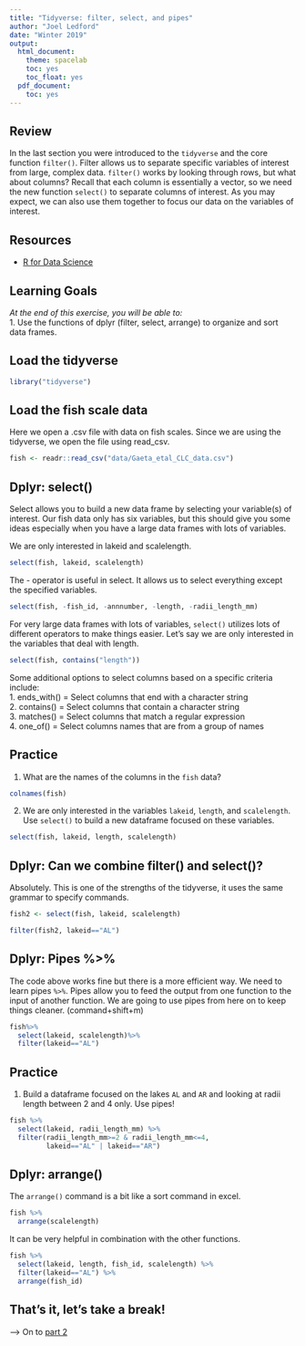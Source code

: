 ```yaml
---
title: "Tidyverse: filter, select, and pipes"
author: "Joel Ledford"
date: "Winter 2019"
output:
  html_document:
    theme: spacelab
    toc: yes
    toc_float: yes
  pdf_document:
    toc: yes
---
```


## Review
In the last section you were introduced to the `tidyverse` and the core function `filter()`. Filter allows us to separate specific variables of interest from large, complex data. `filter()` works by looking through rows, but what about columns? Recall that each column is essentially a vector, so we need the new function `select()` to separate columns of interest. As you may expect, we can also use them together to focus our data on the variables of interest.

## Resources
- [R for Data Science](https://r4ds.had.co.nz/)

## Learning Goals
*At the end of this exercise, you will be able to:*    
1. Use the functions of dplyr (filter, select, arrange) to organize and sort data frames. 

## Load the tidyverse
```r
library("tidyverse")
```

## Load the fish scale data
Here we open a .csv file with data on fish scales. Since we are using the tidyverse, we open the file using read_csv. 
```r
fish <- readr::read_csv("data/Gaeta_etal_CLC_data.csv")
```

## Dplyr: select()
Select allows you to build a new data frame by selecting your variable(s) of interest. Our fish data only has six variables, but this should give you some ideas especially when you have a large data frames with lots of variables.  

We are only interested in lakeid and scalelength.
```r
select(fish, lakeid, scalelength)
```

The - operator is useful in select. It allows us to select everything except the specified variables.
```r
select(fish, -fish_id, -annnumber, -length, -radii_length_mm)
```

For very large data frames with lots of variables, `select()` utilizes lots of different operators to make things easier. Let's say we are only interested in the variables that deal with length.
```r
select(fish, contains("length"))
```

Some additional options to select columns based on a specific criteria include:  
1. ends_with() = Select columns that end with a character string  
2. contains() = Select columns that contain a character string  
3. matches() = Select columns that match a regular expression  
4. one_of() = Select columns names that are from a group of names  

## Practice
1. What are the names of the columns in the `fish` data?
```r
colnames(fish)
```

2. We are only interested in the variables `lakeid`, `length`, and `scalelength`. Use `select()` to build a new dataframe focused on these variables.
```r
select(fish, lakeid, length, scalelength)
```

## Dplyr: Can we combine filter() and select()?
Absolutely. This is one of the strengths of the tidyverse, it uses the same grammar to specify commands.
```r
fish2 <- select(fish, lakeid, scalelength)

filter(fish2, lakeid=="AL")
```

## Dplyr: Pipes %>% 
The code above works fine but there is a more efficient way. We need to learn pipes `%>%`. Pipes allow you to feed the output from one function to the input of another function. We are going to use pipes from here on to keep things cleaner. (command+shift+m)
```r
fish%>%
  select(lakeid, scalelength)%>%
  filter(lakeid=="AL")
```

## Practice
1. Build a dataframe focused on the lakes `AL` and `AR` and looking at radii length between 2 and 4 only. Use pipes!
```r
fish %>% 
  select(lakeid, radii_length_mm) %>%
  filter(radii_length_mm>=2 & radii_length_mm<=4,
         lakeid=="AL" | lakeid=="AR")
```

## Dplyr: arrange()
The `arrange()` command is a bit like a sort command in excel.
```r
fish %>% 
  arrange(scalelength)
```

It can be very helpful in combination with the other functions.
```r
fish %>% 
  select(lakeid, length, fish_id, scalelength) %>% 
  filter(lakeid=="AL") %>% 
  arrange(fish_id)
```

## That's it, let's take a break!   

--> On to [part 2](https://jmledford3115.github.io/datascibiol/lab3_2.html)  
